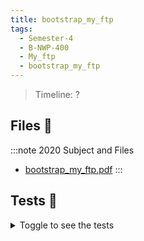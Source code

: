 ```yaml
---
title: bootstrap_my_ftp
tags:
  - Semester-4
  - B-NWP-400
  - My_ftp
  - bootstrap_my_ftp
---
```

> Timeline: ?


## Files 📂

:::note 2020 Subject and Files
- [bootstrap_my_ftp.pdf](https://github.com/Studio-17/Epitech-Subjects/raw/main/Semester-4/B-NWP-400/My_ftp/bootstrap_my_ftp/bootstrap_my_ftp.pdf)
:::

## Tests 🤖
<details>
  <summary>Toggle to see the tests</summary>
  <div>
Yo
  </div>
</details>

